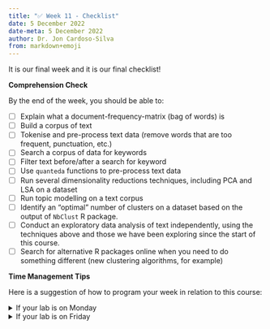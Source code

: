 ---
title: "✅ Week 11 - Checklist"
date: 5 December 2022
date-meta: 5 December 2022
author: Dr. Jon Cardoso-Silva
from: markdown+emoji
---

It is our final week and it is our final checklist! 

**Comprehension Check**

By the end of the week, you should be able to:

- [ ] Explain what a document-frequency-matrix (bag of words) is
- [ ] Build a corpus of text
- [ ] Tokenise and pre-process text data (remove words that are too frequent, punctuation, etc.)
- [ ] Search a corpus of data for keywords
- [ ] Filter text before/after a search for keyword
- [ ] Use `quanteda` functions to pre-process text data
- [ ] Run several dimensionality reductions techniques, including PCA and LSA on a dataset
- [ ] Run topic modelling on a text corpus
- [ ] Identify an "optimal" number of clusters on a dataset based on the output of `NbClust` R package.
- [ ] Conduct an exploratory data analysis of text independently, using the techniques above and those we have been exploring since the start of this course. 
- [ ] Search for alternative R packages online when you need to do something different (new clustering algorithms, for example) 

**Time Management Tips**

Here is a suggestion of how to program your week in relation to this course:

<details><summary>If your lab is on Monday
</summary>

## If your lab is on Monday:

**On Monday**:

- 📥 **Download**: Before or once you arrive at the classroom, download the [DS202_2022MT_w11_lab_rmark.Rmd](https://moodle.lse.ac.uk/mod/folder/view.php?id=1140701) file that contains the lab roadmap (under **🗓️ Week 11** section on Moodle). Or browse the webpage version [here](/weeks/week11/lab.html).

- 💻 **Participate**: Actively engage with the material in the lab. Ask your class teacher for help if anything is unclear. Work with others whenever possible and take notes of theoretical concepts or practical coding skill you might want to revisit later in the week.

    - Summative 03 is heavily based on W11 lab, so make the most of it!

**Tuesday to Thursday**

- ✍️ **Solve Summative 03**

    - Try to solve it during the week, so that you have time to ask questions on Slack or to set up study groups.

    - Because the Summative 03 is to be released only on **Monday, 5 December 2022** (during the day), the deadline will also be moved to **Sunday, 18 December 2022, 11:59 PM** 

**Friday**

- 🏫 **Attend the lecture**: It is our final lecture and we have two guests coming to talk about some applications of Data Science and Machine Learning techniques to Text data (Natural Language Processing to be more precise) and Social Media data. Visit [Week 11 page](/weeks/week11.qmd) to read the title of their talks.

**Any time**

- 📟 You know the drill. Share your questions on the `#week11` channel in our Slack group.

- 👂Want to talk to someone else about this course? Try reaching out to your course representatives, `@Zhang Ruishan (Yoyo)` or `@Rachitha Raghuram`.

</details>

<details>

<summary>If your lab is on Friday
</summary>

## If your lab is on Friday:

**Monday - Thursday**:

- If you feel comfortable, take a look at the  [Week 11 lab](/weeks/week11/lab.html) content and start solving Summative 03 (which will be released on this Monday, 5 December 2022 during the day). Otherwise, keep practising the pre-processing/tidyverse/tidymodels tutorials we shared on last week's checklist before your lab on Friday.

**Friday**

- 📥 **Download**: Before or once you arrive at the classroom, download the [DS202_2022MT_w11_lab_rmark.Rmd](https://moodle.lse.ac.uk/mod/folder/view.php?id=1140701) file that contains the lab roadmap (under **🗓️ Week 11** section on Moodle). Or browse the webpage version [here](/weeks/week11/lab.html).

- 💻 **Participate**: Actively engage with the material in the lab. Ask your class teacher for help if anything is unclear. Work with others whenever possible and take notes of theoretical concepts or practical coding skill you might want to revisit later in the week.

    - Summative 03 is heavily based on W11 lab, so make the most of it!

- 🏫 **Attend the lecture**: It is our final lecture and we have two guests coming to talk about some applications of Data Science and Machine Learning techniques to Text data (Natural Language Processing to be more precise) and Social Media data. Visit [Week 11 page](/weeks/week11.qmd) to read the title of their talks.

**Some time early next week**

- ✍️ **Solve Summative 03**

    - Try to solve it as soon as possible, so that you have time to ask questions on Slack or to set up study groups.

    - Because the Summative 03 is to be released only on **Monday, 5 December 2022** (during the day), the deadline will also be moved to **Sunday, 18 December 2022, 11:59 PM** 

**Any time**

- 📟 You know the drill. Share your questions on the `#week11` channel in our Slack group.

- 👂Want to talk to someone else about this course? Try reaching out to your course representatives, `@Zhang Ruishan (Yoyo)` or `@Rachitha Raghuram`.

</details>

